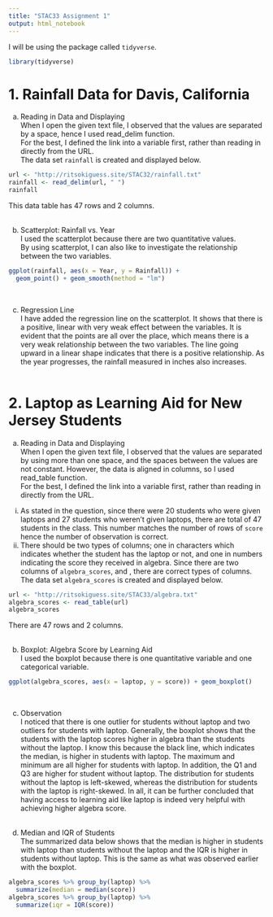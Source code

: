 ---
title: "STAC33 Assignment 1"
output: html_notebook
---
  
I will be using the package called `tidyverse`.
```{r, message=FALSE}
library(tidyverse)
```

# 1. Rainfall Data for Davis, California  

a) Reading in Data and Displaying  
When I open the given text file, I observed that the values are separated by a space, hence I used read_delim function.  
For the best, I defined the link into a variable first, rather than reading in directly from the URL.  
The data set `rainfall` is created and displayed below.
```{r}
url <- "http://ritsokiguess.site/STAC32/rainfall.txt"
rainfall <- read_delim(url, " ")
rainfall
```
This data table has 47 rows and 2 columns.  
\

b) Scatterplot: Rainfall vs. Year  
I used the scatterplot because there are two quantitative values.  
By using scatterplot, I can also like to investigate the relationship between the two variables.
```{r, fig.height=3.4}
ggplot(rainfall, aes(x = Year, y = Rainfall)) + 
  geom_point() + geom_smooth(method = "lm")
```
\

c) Regression Line  
I have added the regression line on the scatterplot. It shows that there is a positive, linear with very weak effect between the variables. It is evident that the points are all over the place, which means there is a very weak relationship between the two variables. The line going upward in a linear shape indicates that there is a positive relationship. As the year progresses, the rainfall measured in inches also increases.  
\

# 2. Laptop as Learning Aid for New Jersey Students  

a) Reading in Data and Displaying  
When I open the given text file, I observed that the values are separated by using more than one space, and the spaces between the values are not constant. However, the data is aligned in columns, so I used read_table function.  
For the best, I defined the link into a variable first, rather than reading in directly from the URL.  

i. As stated in the question, since there were 20 students who were given laptops and 27 students who weren't given laptops, there are total of 47 students in the class. This number matches the number of rows of `score` hence the number of observation is correct.    
ii. There should be two types of columns; one in characters which indicates whether the student has the laptop or not, and one in numbers indicating the score they received in algebra. Since there are two columns of `algebra_scores`, <chr> and <dbl>, there are correct types of columns.  
The data set `algebra_scores` is created and displayed below.
```{r}
url <- "http://ritsokiguess.site/STAC33/algebra.txt"
algebra_scores <- read_table(url)
algebra_scores
```
There are 47 rows and 2 columns.  
\

b) Boxplot: Algebra Score by Learning Aid  
I used the boxplot because there is one quantitative variable and one categorical variable.  
```{r}
ggplot(algebra_scores, aes(x = laptop, y = score)) + geom_boxplot()
```
\

c) Observation  
I noticed that there is one outlier for students without laptop and two outliers for students with laptop. Generally, the boxplot shows that the students with the laptop scores higher in algebra than the students without the laptop. I know this because the black line, which indicates the median, is higher in students with laptop. The maximum and minimum are all higher for students with laptop. In addition, the Q1 and Q3 are higher for student without laptop. The distribution for students without the laptop is left-skewed, whereas the distribution for students with the laptop is right-skewed. In all, it can be further concluded that having access to learning aid like laptop is indeed very helpful with achieving higher algebra score.  
\

d) Median and IQR of Students  
The summarized data below shows that the median is higher in students with laptop than students without the laptop and the IQR is higher in students without laptop. This is the same as what was observed earlier with the boxplot.
```{r}
algebra_scores %>% group_by(laptop) %>%
  summarize(median = median(score))
algebra_scores %>% group_by(laptop) %>%
  summarize(iqr = IQR(score))
```
